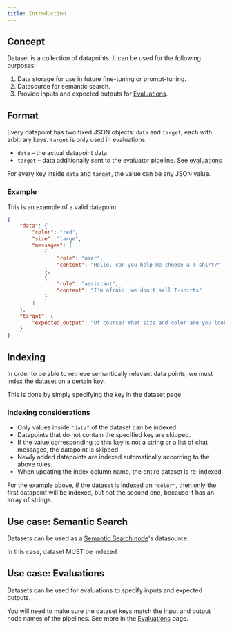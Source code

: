 ```yaml
---
title: Introduction
---
```


## Concept

Dataset is a collection of datapoints. It can be used for the following purposes:
1. Data storage for use in future fine-tuning or prompt-tuning.
1. Datasource for semantic search.
1. Provide inputs and expected outputs for [Evaluations](/evaluations/introduction).

## Format

Every datapoint has two fixed JSON objects: `data` and `target`, each with arbitrary keys.
`target` is only used in evaluations.

- `data` – the actual datapoint data
- `target` – data additionally sent to the evaluator pipeline. See [evaluations](/evaluations/introduction)

For every key inside `data` and `target`, the value can be any JSON value.

### Example

This is an example of a valid datapoint.

```json
{
    "data": {
        "color": "red",
        "size": "large",
        "messages": [
            {
                "role": "user",
                "content": "Hello, can you help me choose a T-shirt?"
            },
            {
                "role": "assistant",
                "content": "I'm afraid, we don't sell T-shirts"
            }
        ]
    },
    "target": {
        "expected_output": "Of course! What size and color are you looking for?"
    }
}
```

## Indexing

In order to be able to retrieve semantically relevant data points, we must index the dataset on a certain key.

This is done by simply specifying the key in the dataset page.

### Indexing considerations

- Only values inside `"data"` of the dataset can be indexed.
- Datapoints that do not contain the specified key are skipped.
- If the value corresponding to this key is not a string or a list of chat messages, the datapoint is skipped.
- Newly added datapoints are indexed automatically according to the above rules.
- When updating the index column name, the entire dataset is re-indexed.

For the example above, if the dataset is indexed on `"color"`, then only the first datapoint will be indexed, but not the second one,
because it has an array of strings.

## Use case: Semantic Search

Datasets can be used as a [Semantic Search node](/nodes/semantic-search)'s datasource.

In this case, dataset MUST be indexed

## Use case: Evaluations

Datasets can be used for evaluations to specify inputs and expected outputs.

You will need to make sure the dataset keys match the input and output node names of the pipelines.
See more in the [Evaluations](/evaluations/introduction) page.
